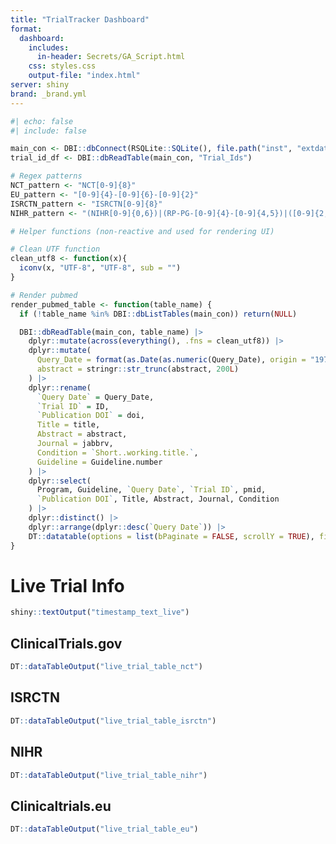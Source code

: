 ```yaml
---
title: "TrialTracker Dashboard"
format: 
  dashboard:
    includes:
      in-header: Secrets/GA_Script.html
    css: styles.css
    output-file: "index.html"
server: shiny
brand: _brand.yml
---
```


```r
#| echo: false
#| include: false

main_con <- DBI::dbConnect(RSQLite::SQLite(), file.path("inst", "extdata", "RSQLite_data", "TrialTracker-db.sqlite"))
trial_id_df <- DBI::dbReadTable(main_con, "Trial_Ids")

# Regex patterns
NCT_pattern <- "NCT[0-9]{8}"
EU_pattern <- "[0-9]{4}-[0-9]{6}-[0-9]{2}"
ISRCTN_pattern <- "ISRCTN[0-9]{8}"
NIHR_pattern <- "(NIHR[0-9]{0,6})|(RP-PG-[0-9]{4}-[0-9]{4,5})|([0-9]{2,3}[/-][0-9]{2,4}[/-][0-9]{2,4})|(^ICA-.*-[0-9]{3})"

# Helper functions (non-reactive and used for rendering UI)

# Clean UTF function
clean_utf8 <- function(x){
  iconv(x, "UTF-8", "UTF-8", sub = "")
}

# Render pubmed
render_pubmed_table <- function(table_name) {
  if (!table_name %in% DBI::dbListTables(main_con)) return(NULL)

  DBI::dbReadTable(main_con, table_name) |>
    dplyr::mutate(across(everything(), .fns = clean_utf8)) |>
    dplyr::mutate(
      Query_Date = format(as.Date(as.numeric(Query_Date), origin = "1970-01-01"), "%Y/%m/%d"),
      abstract = stringr::str_trunc(abstract, 200L)
    ) |>
    dplyr::rename(
      `Query Date` = Query_Date,
      `Trial ID` = ID,
      `Publication DOI` = doi,
      Title = title,
      Abstract = abstract,
      Journal = jabbrv,
      Condition = `Short..working.title.`,
      Guideline = Guideline.number
    ) |>
    dplyr::select(
      Program, Guideline, `Query Date`, `Trial ID`, pmid,
      `Publication DOI`, Title, Abstract, Journal, Condition
    ) |>
    dplyr::distinct() |>
    dplyr::arrange(dplyr::desc(`Query Date`)) |>
    DT::datatable(options = list(bPaginate = FALSE, scrollY = TRUE), filter = "top")
}


```


# Live Trial Info

```r
shiny::textOutput("timestamp_text_live")
```

<div style="height: 80vh;">
::: {.panel-tabset}

## ClinicalTrials.gov

```r
DT::dataTableOutput("live_trial_table_nct")
```

## ISRCTN

```r
DT::dataTableOutput("live_trial_table_isrctn")
```

## NIHR

```r
DT::dataTableOutput("live_trial_table_nihr")
```

## Clinicaltrials.eu

```r
DT::dataTableOutput("live_trial_table_eu")
```

:::
</div>

# Recent Status Changes

**Changes are from 31 days ago**

```r
shiny::textOutput("timestamp_text_recents")
```


<div style="height: 80vh;">
::: {.panel-tabset}

### ClinicalTrials.gov

```r
DT::dataTableOutput("nct_monthly_change")
```

### ISRCTN

```r
DT::dataTableOutput("isrctn_monthly_change")
```

### NIHR

```r
DT::dataTableOutput("nihr_monthly_change")
```

### Clinicaltrials.eu

```r
DT::dataTableOutput("clinicaltrialseu_monthly_change")
```

:::
</div>

# No Changes in Last 6m

```r
shiny::textOutput("timestamp_text_no_changes")
```

<div style="height: 80vh;">
::: {.panel-tabset}

### ClinicalTrials.gov

```r
DT::dataTableOutput("no_change_nct")
```

### ISRCTN

```r
DT::dataTableOutput("no_change_isrctn")
```

### NIHR

```r
DT::dataTableOutput("no_change_nihr")
```

### Clinicaltrials.eu

```r
DT::dataTableOutput("no_change_cteu")
```
:::
</div>

# Pubmed Publications

<div style="height: 80vh;">
::: {.panel-tabset}

### ClinicalTrials.gov

```r
render_pubmed_table("NCT_PM")
```

### ISRCTN

```r
render_pubmed_table("ISRCTN_PM")
```

### NIHR

```r
render_pubmed_table("NIHR_PM")
```

### Clinicaltrials.eu

```r
render_pubmed_table("EU_PM")
```

:::
</div>

# Add/Remove Trials and Trial Comments

::: {.panel-tabset}

### Add Trial

There are two ways to add trials:

1.  Add one at a time, choosing the relevant registry button, completing the guideline number, trial ID, and URL boxes, then pressing 'add trial'.
2.  Add more than one trial at once by uploading a spreadsheet containing relevant details using the 'choose file' box on the next tab.

**Note that Trial ID reference number must be in the correct format. Eg:**

-   Clinicaltrials.gov - "NCT03883230"
-   ISRCTN - "ISRCTN11735271"
-   NIHR - "14-158-02" or "14/158/02" or "RP-PG-0109-10056"
-   Clinicaltrials.eu - "2007-003673-21" (omit the last two letters designating country)

```r

## Columns aren't working (tabset?) but it is more spaced out which is better

shiny::fluidPage(

shiny::fluidRow(
  shiny::column(12, shiny::h3("Add Single Trial")),

  # Left Column
  shiny::column(6,
    shiny::radioButtons(
      "registry_add",
      label = "Select Registry",
      choices = c(
        "Clinicaltrials.gov" = "NCT_Ids",
        "ISRCTN" = "ISRCTN_Ids",
        "NIHR" = "NIHR_Ids",
        "Clinicaltrials.eu" = "EU_Ids"
      )
    ),
    shiny::selectInput(
      "guideline_program_add",
      label = "Enter program description",
      choices = c("COVID", "IP", "Other"),
      selected = "COVID"
    )
  ),

  # Right Column
  shiny::column(6,
    shiny::textInput(
      "guideline_reference_add",
      label = "Enter guideline number(s)",
      placeholder = "e.g. CG179"
    ),
    shiny::textInput("ID_add", label = "Enter Trial ID reference number", placeholder = "e.g. NCT03597750"),
    shiny::textInput("URL_add", label = "Paste URL to trial page in registry", placeholder = "e.g. https://clinicaltrials.gov/ct2/show/NCT03597750")
  ),

  # Full-width Add Button
  shiny::column(12, shiny::actionButton("button_add", "Add trial"))
),
shiny::uiOutput("single_result")
)
```

### Add Multiple Trials

```r

shiny::fluidRow(
  shiny::column(12, shiny::h3("Add Multiple Trials via CSV File")),

  shiny::column(6,
    shiny::downloadButton("downloadtemplate", label = "Download template")
  ),

  shiny::column(6,
    shiny::fileInput(
      "uploadtemplate",
      label = "Upload completed template",
      multiple = FALSE,
      accept = ".csv"
    )
  ),

  shiny::column(12,
    shiny::actionButton("button_add_multi", label = "Add trial spreadsheet")
  ),

  shiny::column(12,
    shiny::uiOutput("multi_result"),
    shiny::textOutput("multi_error"),
    shiny::textOutput("multi_fail"),
    shiny::textOutput("multi_success")
  )
)


```

### Remove or Archive Trial

Select relevant registry and trial ID reference number below, along with any comments if archiving.

'Archiving' moves the trial information from the live lists to the relevant archived trials list, where it will no longer be updated. 'Deleting' will remove the trial from the live lists and information will not be stored

```r

shiny::fluidRow(
  shiny::column(12, shiny::h3("Remove or Archive Trial")),

  # Registry selection
  shiny::column(6,
    shiny::radioButtons(
      "registry_remove",
      label = "Registry",
      choices = c(
        "Clinicaltrials.gov" = "NCT_Ids",
        "ISRCTN" = "ISRCTN_Ids",
        "NIHR" = "NIHR_Ids",
        "Clinicaltrials.eu" = "EU_Ids"
      )
    )
  ),

  # Trial ID selection
  shiny::column(6,
    shiny::selectInput("ID_remove", label = "Select Trial ID reference number", choices = "")
    # shiny::textOutput("choices_list")  # Optional debug output
  ),

  # Action buttons
  shiny::column(6,
    shiny::actionButton("button_delete", "Delete trial")
  ),

  shiny::column(6,
    shiny::textInput("comments_archive", "Archive Comments"),
    shiny::actionButton("button_archive", "Archive trial")
  ),

  # Download button
  shiny::column(12,
    shiny::downloadButton("button_download_dbs", label = "Download SQLite data")
  ),

  # Output messages
  shiny::column(12,
    shiny::textOutput("success_delete"),
    shiny::textOutput("success_archive")
  )
)

```

### Trial Comments

Select trial and amend comments in the box below

```r

shiny::fluidRow(
  shiny::column(12, shiny::h3("Add or Amend Trial Comments")),

  # Registry selection
  shiny::column(6,
    shiny::radioButtons(
      "registry_comment",
      label = "Registry",
      choices = c(
        "Clinicaltrials.gov" = "NCT_Ids",
        "ISRCTN" = "ISRCTN_Ids",
        "NIHR" = "NIHR_Ids",
        "Clinicaltrials.eu" = "EU_Ids"
      )
    )
  ),

  # Trial ID selection
  shiny::column(6,
    shiny::selectInput("ID_comment", label = "Select Trial ID reference number", choices = "")
  ),

  # Comments input
  shiny::column(12,
    shiny::textAreaInput(
      "trial_comments",
      label = "Comments",
      placeholder = "Trial Comments",
      resize = "both"
    )
  ),

  # Action button
  shiny::column(12,
    shiny::actionButton("button_comment", "Amend Comments")
  ),

  # Output message
  shiny::column(12,
    shiny::textOutput("success_comment")
  )
)

```

:::

# Archived Trials

<div style="height: 80vh;">

::: {.panel-tabset}

### ClinicalTrials.gov Archive

```r

DBI::dbReadTable(main_con, "NCT_rxv") |>
  dplyr::mutate(across(.cols = everything(), .fns = clean_utf8),
    `Archive Date` = lubridate::as_date(as.numeric(Query_Date))
  ) |>
  dplyr::select(
    -SeeAlsoLinkURL,
    -Query_Date
  ) |>
  dplyr::select(`Archive Date`,
    everything(),
    `Archiving Comments` = Archiving_Comments
  ) |>
  dplyr::rename(
    "Guideline" = Guideline.number,
    `NCT ID` = NCTId,
    `Org Study ID` = OrgStudyId,
    Title = BriefTitle,
    Status = OverallStatus,
    `Primary Completion Date` = PrimaryCompletionDate,
    `Completion Date` = CompletionDate,
    `Results Submit Date` = ResultsFirstSubmitDate,
    `Results Post Date` = ResultsFirstPostDate,
    `Last Update` = LastUpdatePostDate
  ) |>
  dplyr::distinct() |>
  DT::datatable(options = list(bPaginate = FALSE, scrollY = TRUE), filter = "top")
```

### ISRCTN Archive

```r

DBI::dbReadTable(main_con, "ISRCTN_rxv") |>
  dplyr::mutate(across(.cols = everything(), .fns = clean_utf8),
    `Archive Date` = lubridate::as_date(as.numeric(Query_Date))
  ) |>
  dplyr::select(-Query_Date) |>
  dplyr::select(
    `Archive Date`,
    everything()
  ) |>
  dplyr::rename(
    "Program or Guideline" = Guideline.number,
    `ISRCTN ID` = ISRCTN_No,
    Title = Public_Title,
    `Scientific Title` = Scientific_Title,
    `Recruitment Status` = Recruitment_Status,
    `Results completed date` = Results_date_completed,
    `Results URL` = Results_url_link,
    `Results summary` = Results_summary,
    `Results posted date` = Results_date_posted,
    `Results published date` = Results_date_first_publication,
    `Archiving Comments` = Archiving_Comments
  ) |>
  dplyr::distinct() |>
  DT::datatable(options = list(bPaginate = FALSE, scrollY = TRUE), filter = "top")
```

### NIHR Archive

```r

DBI::dbReadTable(main_con, "NIHR_rxv") |>
  dplyr::mutate(across(.cols = everything(), .fns = clean_utf8),
    `Archive Date` = lubridate::as_date(as.numeric(Query_Date))
  ) |>
  dplyr::select(-Query_Date) |>
  dplyr::select(
    `Archive Date`,
    everything()
  ) |>
  dplyr::rename(
    "Program or Guideline" = Guideline.number,
    `NIHR ID` = project_id,
    `Project Title` = project_title,
    Status = project_status,
    `End Date` = end_date,
    `Archiving Comments` = Archiving_Comments
  ) |>
  dplyr::distinct() |>
  DT::datatable(options = list(bPaginate = FALSE, scrollY = TRUE), filter = "top")
```

### EU Archive

```r

DBI::dbReadTable(main_con, "EU_rxv") |>
  dplyr::select(-a31_title_of_the_trial_for_lay_people_in_easily_understood_ie_nontechnical_language, -EU_Ids) |>
  dplyr::mutate(across(.cols = everything(), .fns = clean_utf8),
    `Archive Date` = lubridate::as_date(as.numeric(Query_Date))
  ) |>
  dplyr::select(-Query_Date) |>
  dplyr::rename(
    "Program or Guideline" = Guideline.number,
    `Clinicaltrials.eu ID` = `X_id`,
    `End of Trial Status` = p_end_of_trial_status,
    Title = a3_full_title_of_the_trial,
    `Abbreviated Title` = a32_name_or_abbreviated_title_of_the_trial_where_available,
    `Sponsor ID` = a41_sponsors_protocol_code_number,
    `Archiving Comments` = Archiving_Comments
  ) |>
  dplyr::distinct() |>
  DT::datatable(options = list(bPaginate = FALSE, scrollY = TRUE), filter = "top")
```

:::

</div>

```r

# Inititalise reactive vals for live trial info tables
nct_data <- shiny::reactiveVal(DBI::dbReadTable(main_con, "NCT"))
isrctn_data <- shiny::reactiveVal(DBI::dbReadTable(main_con, "ISRCTN"))
eu_data <- shiny::reactiveVal(DBI::dbReadTable(main_con, "EU"))
nihr_data <- shiny::reactiveVal(DBI::dbReadTable(main_con, "NIHR"))

# Initialise timestamp 
last_refreshed <- shiny::reactiveVal(file.info("inst/extdata/RSQLite_data/TrialTracker-db.sqlite")$mtime)

# Create output for 'last_updated' timestamp
output$timestamp_text_live <- shiny::renderText({
  paste(
    "🔄 Last refreshed at:",
    format(lubridate::with_tz(last_refreshed(), "UTC"), "%Y-%m-%d %H:%M:%S UTC")
  )
})
output$timestamp_text_recents <- shiny::renderText({
  paste(
    "🔄 Last refreshed at:",
    format(lubridate::with_tz(last_refreshed(), "UTC"), "%Y-%m-%d %H:%M:%S UTC")
  )
})
output$timestamp_text_no_changes <- shiny::renderText({
  paste(
    "🔄 Last refreshed at:",
    format(lubridate::with_tz(last_refreshed(), "UTC"), "%Y-%m-%d %H:%M:%S UTC")
  )
})


# Central refresh function
refresh_all_data <- function() {
  
  #Call Update Script
  trialtracker::download_trial_info_wrapper_no_pm_or_email()

  #Update reactives with new sqlite tables
  nct_data(DBI::dbReadTable(main_con, "NCT"))
  isrctn_data(DBI::dbReadTable(main_con, "ISRCTN"))
  eu_data(DBI::dbReadTable(main_con, "EU"))
  nihr_data(DBI::dbReadTable(main_con, "NIHR"))

  last_refreshed(file.info("inst/extdata/RSQLite_data/TrialTracker-db.sqlite")$mtime)
}



```

```r

# Shared helper for rendering livetrialinfos
render_live_trial_table <- function(data, id_col, ids, rename_list, reorder_cols = NULL, extra_mutate = NULL, extra_filter = NULL) {
  data_filtered <- if (is.function(extra_filter)) extra_filter(data) else data

  date_added_df <- data_filtered |>
    dplyr::summarise(`Date Added` = lubridate::as_date(min(Query_Date - 1L)), .by = {{ id_col }})

  processed <- data_filtered |>
    dplyr::filter({{ id_col }} %in% ids) |>
    dplyr::left_join(date_added_df, by = rlang::as_string(rlang::ensym(id_col))) |>
    dplyr::slice_max(Query_Date, n = 1L, with_ties = TRUE) |>
    dplyr::select(-Query_Date) |>
    dplyr::mutate(across(.cols = everything(), .fns = clean_utf8))

  if (is.function(extra_mutate)) processed <- extra_mutate(processed)

  processed <- processed |>
    dplyr::rename(!!!rename_list)

  if (!is.null(reorder_cols)) {
    processed <- processed |>
      dplyr::select(dplyr::all_of(reorder_cols))
  }

  processed |>
    dplyr::arrange(desc(`Date Added`)) |>
    dplyr::distinct()
}

# Live trial status tables
output$live_trial_table_nct <- DT::renderDT({
  
  req(main_con, trial_id_df, nct_data())

  render_live_trial_table(
    data = nct_data(),
    id_col = NCTId,
    ids = trial_id_df$NCT_Ids,
    rename_list = c(
      Guideline = "Guideline.number",
      `NCT ID` = "NCTId",
      `Org Study ID` = "OrgStudyId",
      Title = "BriefTitle",
      Status = "OverallStatus",
      `Primary Completion Date` = "PrimaryCompletionDate",
      `Completion Date` = "CompletionDate",
      `Results Submit Date` = "ResultsFirstSubmitDate",
      `Results Post Date` = "ResultsFirstPostDate",
      `Last Update` = "LastUpdatePostDate"
    ),
    reorder_cols = c("Program", "Guideline", "Date Added", "NCT ID", "Org Study ID", "Title", "Status",
                     "Primary Completion Date", "Completion Date", "Results Submit Date", "Results Post Date", "Last Update"),
    extra_mutate = ~ dplyr::mutate(., across(PrimaryCompletionDate:LastUpdatePostDate,
                                ~ lubridate::as_date(lubridate::parse_date_time(., c("ymd", "bdy"), truncated = 1))))
  )
}, options = list(bPaginate = FALSE, scrollY = TRUE), filter = "top")
output$live_trial_table_isrctn <- DT::renderDT({
  
  req(main_con, trial_id_df, isrctn_data())

  render_live_trial_table(
    data = isrctn_data(),
    id_col = ISRCTN_No,
    ids = trial_id_df$ISRCTN_Ids,
    rename_list = c(
      Guideline = "Guideline.number",
      `ISRCTN ID` = "ISRCTN_No",
      Title = "Public_Title",
      `Scientific Title` = "Scientific_Title",
      `Recruitment Status` = "Recruitment_Status",
      `Results URL` = "Results_url_link",
      `Results summary` = "Results_summary"
    ),
    reorder_cols = c("Program", "Guideline", "Date Added", "URL", "ISRCTN ID", "Title", "Acronym",
                     "Scientific Title", "Recruitment Status", "Results URL", "Results summary",
                     "Results_date_completed", "Results_date_posted", "Results_date_first_publication", "Comments"),
    extra_mutate = ~ dplyr::mutate(.,
      `Results_date_completed` = lubridate::dmy(Results_date_completed),
      `Results_date_posted` = lubridate::dmy(Results_date_posted),
      `Results_date_first_publication` = lubridate::dmy(Results_date_first_publication)
    )
  )
}, options = list(bPaginate = FALSE, scrollY = TRUE), filter = "top")
output$live_trial_table_nihr <- DT::renderDT({
  
  req(main_con, trial_id_df, nihr_data())

  render_live_trial_table(
    data = nihr_data(),
    id_col = project_id,
    ids = trial_id_df$NIHR_Ids,
    rename_list = c(
      Guideline = "Guideline.number",
      `NIHR ID` = "project_id",
      `Project Title` = "project_title",
      Status = "project_status",
      `End Date` = "end_date"
    ),
    reorder_cols = c("Program", "Guideline", "Date Added", "NIHR ID", "Project Title", "Status", "End Date", "Comments"),
    extra_filter = ~ dplyr::mutate(., project_id_filter = stringr::str_replace_all(project_id, "[^\\d]", "")) |>
                   dplyr::filter(project_id_filter %in% stringr::str_replace_all(trial_id_df$NIHR_Ids, "[^\\d]", "")) |>
                   dplyr::select(-project_id_filter)
  )
}, options = list(bPaginate = FALSE, scrollY = TRUE), filter = "top")
output$live_trial_table_eu <- DT::renderDT({
  
  req(main_con, trial_id_df, eu_data())

  render_live_trial_table(
    data = eu_data(),
    id_col = EU_Ids,
    ids = trial_id_df$EU_Ids,
    rename_list = c(
      Guideline = "Guideline.number",
      `Clinicaltrials.eu ID` = "X_id",
      `End of Trial Status` = "p_end_of_trial_status",
      Title = "a3_full_title_of_the_trial",
      `Abbreviated Title` = "a32_name_or_abbreviated_title_of_the_trial_where_available",
      `Sponsor ID` = "a41_sponsors_protocol_code_number"
    ),
    reorder_cols = c("Program", "Guideline", "Date Added", "Clinicaltrials.eu ID", "Title",
                     "Abbreviated Title", "End of Trial Status", "Sponsor ID", "Comments"),
    extra_filter = ~ dplyr::mutate(., short_id = stringr::str_sub(X_id, 1L, 14L)) |>
                   dplyr::filter(short_id %in% trial_id_df$EU_Ids) |>
                   dplyr::select(-short_id, -a31_title_of_the_trial_for_lay_people_in_easily_understood_ie_nontechnical_language, -EU_Ids)
  )
}, options = list(bPaginate = FALSE, scrollY = TRUE), filter = "top")

```

```r

# Variable for cutoff date (31 days)
cutoff_date <- Sys.Date() - 31L

# Helper function to generate old and new dfs for changes
get_new_old_df <- function(data, id_col, ids) {
  new_df <- data |>
    dplyr::filter({{ id_col }} %in% ids) |>
    dplyr::slice_max(Query_Date, n = 1L, with_ties = TRUE)

  old_df <- data |>
    dplyr::filter(Query_Date <= cutoff_date, {{ id_col }} %in% ids) |>
    dplyr::slice_max(Query_Date, n = 1L, with_ties = TRUE)

  list(new = new_df, old = old_df)
}

# Recent Status Changes Tables
output$nct_monthly_change <- DT::renderDT({
  
  req(main_con, trial_id_df, nct_data())

  dfs <- get_new_old_df(nct_data(), NCTId, trial_id_df$NCT_Ids)

  compareDF::compare_df(
    dfs$new,
    dfs$old,
    group_col = c("Guideline.number", "NCTId"),
    exclude = c("Query_Date", "Comments", "Condition", "BriefTitle", "Acronym", "PrimaryCompletionDate", "ResultsFirstSubmitDate", "SeeAlsoLinkURL"),
    stop_on_error = FALSE
  )$comparison_df |>
    dplyr::left_join(dfs$new |> dplyr::select(BriefTitle, Program, Guideline.number, URL, NCTId, Condition, ResultsFirstSubmitDate, Acronym, Comments),
                     by = c("Program", "Guideline.number", "URL", "NCTId")) |>
    dplyr::mutate(
      URL2 = paste0("https://clinicaltrials.gov/ct2/show/", NCTId),
      Title = stringr::str_trunc(BriefTitle, 80L),
      Condition = stringr::str_trunc(Condition, 30L)
    ) |>
    dplyr::mutate(across(everything(), .fns = clean_utf8)) |>
    dplyr::mutate(across(c(CompletionDate:LastUpdatePostDate),
                         ~ lubridate::as_date(lubridate::parse_date_time(.x, c("ymd", "bdy"), truncated = 1L)))) |>
    dplyr::select(Change = chng_type, Program, Guideline = Guideline.number, URL = URL2, Acronym, Title, Condition,
                  Status = OverallStatus, `Completion Date` = CompletionDate,
                  `Results Submit Date` = ResultsFirstSubmitDate,
                  `Last Update Date` = LastUpdatePostDate, Comments) |>
    dplyr::distinct()
}, options = list(bPaginate = FALSE, scrollY = TRUE), filter = "top")
output$isrctn_monthly_change <- DT::renderDT({
  
  req(main_con, trial_id_df, isrctn_data())

  dfs <- get_new_old_df(isrctn_data(), ISRCTN_No, trial_id_df$ISRCTN_Ids)

  compareDF::compare_df(
    dfs$new,
    dfs$old,
    group_col = c("Guideline.number", "ISRCTN_No"),
    exclude = c("Query_Date", "Comments"),
    stop_on_error = FALSE
  )$comparison_df |>
    dplyr::left_join(dfs$new) |>
    dplyr::mutate(
      Title = stringr::str_trunc(Scientific_Title, 75L),
      across(everything(), .fns = clean_utf8),
      Results_date_completed = lubridate::dmy(Results_date_completed),
      Results_date_posted = lubridate::dmy(Results_date_posted),
      Results_date_first_publication = lubridate::dmy(Results_date_first_publication)
    ) |>
    dplyr::select(Change = chng_type, Program, Guideline = Guideline.number, URL, Acronym, Title,
                  Status = Recruitment_Status, `Results URL` = Results_url_link, `Results Summary` = Results_summary,
                  `Results Completed` = Results_date_completed, `Results Posted` = Results_date_posted,
                  `Results Published` = Results_date_first_publication) |>
    dplyr::distinct()
}, options = list(bPaginate = FALSE, scrollY = TRUE), filter = "top")
output$nihr_monthly_change <- DT::renderDT({
  
  req(main_con, trial_id_df, nihr_data())

  trial_ids <- stringr::str_replace_all(trial_id_df$NIHR_Ids, "[^\\d]", "")

  dfs <- get_new_old_df(
    nihr_data() |> dplyr::mutate(project_id_filter = stringr::str_replace_all(project_id, "[^\\d]", "")),
    project_id_filter,
    trial_ids
  )

  dfs <- lapply(dfs, function(df) df |> dplyr::select(-project_id_filter))

  compareDF::compare_df(
    dfs$new,
    dfs$old,
    group_col = c("Guideline.number", "project_id"),
    exclude = c("Query_Date", "Comments"),
    stop_on_error = FALSE
  )$comparison_df |>
    dplyr::left_join(dfs$new) |>
    dplyr::mutate(
      Title = stringr::str_trunc(project_title, 90L),
      across(everything(), .fns = clean_utf8)
    ) |>
    dplyr::select(
      Change = chng_type,
      Program,
      Guideline = Guideline.number,
      URL,
      `NIHR ID` = project_id,
      Title,
      Status = project_status,
      `End Date` = end_date
    ) |>
    dplyr::distinct()
}, options = list(bPaginate = FALSE, scrollY = TRUE), filter = "top")
output$clinicaltrialseu_monthly_change <- DT::renderDT({
  
  req(main_con, trial_id_df, eu_data())

  dfs <- get_new_old_df(eu_data(), EU_Ids, trial_id_df$EU_Ids)

  compareDF::compare_df(
    dfs$new,
    dfs$old,
    group_col = c("Guideline.number", "EU_Ids"),
    exclude = c("Query_Date", "Comments"),
    stop_on_error = FALSE
  )$comparison_df |>
    dplyr::left_join(dfs$new) |>
    dplyr::mutate(
      Title = stringr::str_trunc(a3_full_title_of_the_trial, 90L),
      across(everything(), .fns = clean_utf8)
    ) |>
    dplyr::select(
      Change = chng_type,
      Program,
      Guideline = Guideline.number,
      URL,
      `EU ID` = EU_Ids,
      Status = p_end_of_trial_status,
      Acronym = a32_name_or_abbreviated_title_of_the_trial_where_available,
      Title
    ) |>
    dplyr::distinct()
}, options = list(bPaginate = FALSE, scrollY = TRUE), filter = "top")

```

```r

# Shared helper for no-change tables
generate_nochange_table <- function(data, id_col, rename_list, drop_cols = NULL, reorder_cols = NULL, date_cols = NULL, extra_mutate = NULL) {
  req(data)

  max_date <- max(data$Query_Date, na.rm = TRUE)
  old_date <- max_date - months(6L)

  current <- dplyr::filter(data, Query_Date == max_date)
  old <- dplyr::filter(data, Query_Date == old_date)

  date_added <- data |>
    dplyr::summarise(`Date Added` = lubridate::as_date(min(Query_Date - 1L)), .by = {{ id_col }})

  joined <- dplyr::inner_join(current, old, by = names(current)[2:(ncol(current) - 1)], keep = FALSE) |>
    dplyr::select(-contains(".x"), -contains(".y")) |>
    dplyr::left_join(date_added, by = rlang::as_string(rlang::ensym(id_col))) |>
    dplyr::mutate(across(.cols = everything(), .fns = clean_utf8))

  if (!is.null(date_cols)) {
    joined <- joined |>
      dplyr::mutate(across(all_of(date_cols), ~ lubridate::as_date(lubridate::parse_date_time(.x, c("ymd", "bdy", "dmy"), truncated = 1))))
  }

  if (is.function(extra_mutate)) {
    joined <- extra_mutate(joined)
  }

  if (!is.null(drop_cols)) {
    joined <- dplyr::select(joined, -dplyr::any_of(drop_cols))
  }

  joined <- joined |>
    dplyr::rename(!!!rename_list)

  if (!is.null(reorder_cols)) {
    joined <- dplyr::select(joined, dplyr::all_of(reorder_cols))
  }

  joined |>
    dplyr::distinct()
}

# Tables
output$no_change_nct <- DT::renderDT({
  generate_nochange_table(
    data = nct_data(),
    id_col = NCTId,
    rename_list = c(
      "Guideline" = "Guideline.number",
      `NCT ID` = "NCTId",
      `Org Study ID` = "OrgStudyId",
      Title = "BriefTitle",
      Status = "OverallStatus",
      `Primary Completion Date` = "PrimaryCompletionDate",
      `Completion Date` = "CompletionDate",
      `Results Submit Date` = "ResultsFirstSubmitDate",
      `Results Post Date` = "ResultsFirstPostDate",
      `Last Update` = "LastUpdatePostDate"
    ),
    drop_cols = "SeeAlsoLinkURL",
    reorder_cols = c("Program", "Guideline", "Date Added", "NCT ID", "Org Study ID", "Title", "Status",
                     "Primary Completion Date", "Completion Date", "Results Submit Date", "Results Post Date", "Last Update"),
    date_cols = c("PrimaryCompletionDate", "CompletionDate", "ResultsFirstSubmitDate", "ResultsFirstPostDate", "LastUpdatePostDate")
  )
}, options = list(bPaginate = FALSE, scrollY = TRUE), filter = "top")
output$no_change_isrctn <- DT::renderDT({
  generate_nochange_table(
    data = isrctn_data(),
    id_col = ISRCTN_No,
    rename_list = c(
      "Guideline" = "Guideline.number",
      `ISRCTN ID` = "ISRCTN_No",
      Title = "Public_Title",
      `Scientific Title` = "Scientific_Title",
      `Recruitment Status` = "Recruitment_Status",
      `Results completed date` = "Results_date_completed",
      `Results URL` = "Results_url_link",
      `Results summary` = "Results_summary",
      `Results posted date` = "Results_date_posted",
      `Results published date` = "Results_date_first_publication"
    ),
    reorder_cols = c("Program", "Guideline", "Date Added", "ISRCTN ID", "Title", "Scientific Title",
                     "Recruitment Status", "Results URL", "Results summary",
                     "Results completed date", "Results posted date", "Results published date"),
    extra_mutate = ~ dplyr::mutate(.,
      Results_date_completed = lubridate::dmy(Results_date_completed),
      Results_date_posted = lubridate::dmy(Results_date_posted),
      Results_date_first_publication = lubridate::dmy(Results_date_first_publication)
    )
  )
}, options = list(bPaginate = FALSE, scrollY = TRUE), filter = "top")
output$no_change_nihr <- DT::renderDT({
  generate_nochange_table(
    data = nihr_data(),
    id_col = project_id,
    rename_list = c(
      "Guideline" = "Guideline.number",
      `NIHR ID` = "project_id",
      `Project Title` = "project_title",
      Status = "project_status",
      `End Date` = "end_date"
    ),
    reorder_cols = c("Program", "Guideline", "Date Added", "NIHR ID", "Project Title", "Status", "End Date")
  )
}, options = list(bPaginate = FALSE, scrollY = TRUE), filter = "top")
output$no_change_cteu <- DT::renderDT({
  generate_nochange_table(
    data = eu_data() |> dplyr::select(-a31_title_of_the_trial_for_lay_people_in_easily_understood_ie_nontechnical_language, -EU_Ids),
    id_col = X_id,
    rename_list = c(
      "Guideline" = "Guideline.number",
      `Clinicaltrials.eu ID` = "X_id",
      `End of Trial Status` = "p_end_of_trial_status",
      Title = "a3_full_title_of_the_trial",
      `Abbreviated Title` = "a32_name_or_abbreviated_title_of_the_trial_where_available",
      `Sponsor ID` = "a41_sponsors_protocol_code_number"
    ),
    reorder_cols = c("Program", "Guideline", "Date Added", "Clinicaltrials.eu ID", "Title",
                     "Abbreviated Title", "End of Trial Status", "Sponsor ID")
  )
}, options = list(bPaginate = FALSE, scrollY = TRUE), filter = "top")

```

```r

#### Functionality to add / remove / archive /comment

### ADD SINGLE TRIAL
  
# SQL template for adding single trial
sql_add <-
  "INSERT INTO Trial_Ids ([Program], [Guideline.number], [URL], [?registry]) VALUES (?program_value, ?Guideline_Reference, ?URL, ?ID)"

# Reactive to create SQL statement to add single trial
exp_add <- shiny::reactive({
  DBI::sqlInterpolate(
    main_con,
    sql_add,
    registry = DBI::SQL(input$registry_add),
    program_value = input$guideline_program_add,
    Guideline_Reference = input$guideline_reference_add,
    URL = stringr::str_trim(input$URL_add),
    ID = stringr::str_trim(input$ID_add)
  )
})

# Single trial add logic
shiny::observeEvent(input$button_add, {
  valid_id_check <- stringr::str_detect(input$ID_add, paste(c(NCT_pattern, EU_pattern, ISRCTN_pattern, NIHR_pattern), collapse = "|"))

  if (valid_id_check) {
    shinybusy::show_modal_spinner(spin = "semipolar", color = "#344feb", text = "Adding Trial - please wait while the dashboard refreshes in background....")

    DBI::dbExecute(main_con, exp_add())

    refresh_all_data()

    shinybusy::remove_modal_spinner()

    output$single_result <- shiny::renderUI({
      shiny::HTML(as.character(div(
        style = "color: green;",
        "Trial Added!"
      )))
    })
  } else if (!valid_id_check) {
    output$single_result <- shiny::renderUI({
      shiny::HTML(as.character(div(
        style = "color: red;",
        "Error - Invalid trial ID reference number, please check ID against the above approved formats"
      )))
    })
  }
})

## ADD MULTIPLE TRIALS

# Function to allow downloading of template
output$downloadtemplate <- shiny::downloadHandler(
  filename = function() {
    "trialuploadtemplate.csv"
  },
  content = function(file) {
    readr::write_csv(
      readr::read_csv("trialuploadtemplate.csv",
        col_types = readr::cols(.default = readr::col_character())
      ),
      file,
      na = ""
    )
  }
)

# Reactive for multiple uploads
to_add <- shiny::reactive({
  inFile <- input$uploadtemplate
  upload <- readr::read_csv(file = inFile$datapath, col_types = readr::cols(.default = readr::col_character()))
})

# Multiple upload logic
shiny::observeEvent(input$uploadtemplate, {
  NCT_check <- stringr::str_detect(tidyr::replace_na(to_add()$NCT_Ids, ""), NCT_pattern)
  EU_check <- stringr::str_detect(tidyr::replace_na(to_add()$EU_Ids, ""), EU_pattern)
  ISRCTN_check <- stringr::str_detect(tidyr::replace_na(to_add()$ISRCTN_Ids, ""), ISRCTN_pattern)
  NIHR_check <- stringr::str_detect(tidyr::replace_na(to_add()$NIHR_Ids, ""), NIHR_pattern)
  Valid_ID <- {
    NCT_check | EU_check | ISRCTN_check | NIHR_check
  }
  
  errors <- which(!Valid_ID)

  ## Commented out as only used for debugging
  # output$errors <- shiny::renderText({
  #   paste0("errors = ", as.character(errors))
  # })
  # output$errors_length <- shiny::renderText({
  #   paste0("errors_length = ", as.character(length(errors)))
  # })

  if (length(errors) > 0L) {
    output$multi_result <- shiny::renderText({
      shiny::HTML(as.character(div(
        style = "color: red;",
        paste(
          "ERROR - Missing or incorrect Trial ID on line(s)", as.character(errors),
          ", please correct these IDs and reupload the file"
        )
      )))
    })
  } else if (length(errors) == 0L) {
    output$multi_result <- shiny::renderText({
      shiny::HTML(as.character(div(
        style = "color: green;",
        "File has passed input checks and is ready for upload"
      )))
    })
  }
})
shiny::observeEvent(input$button_add_multi, {
  NCT_check <- stringr::str_detect(tidyr::replace_na(to_add()$NCT_Ids, ""), NCT_pattern)
  EU_check <- stringr::str_detect(tidyr::replace_na(to_add()$EU_Ids, ""), EU_pattern)
  ISRCTN_check <- stringr::str_detect(tidyr::replace_na(to_add()$ISRCTN_Ids, ""), ISRCTN_pattern)
  NIHR_check <- stringr::str_detect(tidyr::replace_na(to_add()$NIHR_Ids, ""), NIHR_pattern)
  Valid_ID <- {
    NCT_check | EU_check | ISRCTN_check | NIHR_check
  }
  multi_errors <- which(!Valid_ID)

  ## Commented out as only used for debugging
  # output$multi_errors <- shiny::renderText({
  #   paste0("multi_errors = ", as.character(multi_errors))
  # })
  # output$multi_errors_length <- shiny::renderText({
  #   paste0("multi_errors_length = ", as.character(length(multi_errors)))
  # })

  if (length(multi_errors) == 0L) {
    shinybusy::show_modal_spinner(spin = "semipolar", color = "#344feb", text = "Adding Trials - please wait while the dashboard refreshes in background....")

    DBI::dbAppendTable(main_con, "Trial_Ids", to_add())

    refresh_all_data()

    shinybusy::remove_modal_spinner()

    output$multi_result <- shiny::renderText({
      shiny::HTML(as.character(div(
        style = "color: green;",
        "Multiple Trials Added! - please refresh browser to see trial details on Live Trial Info tab"
      )))
    })
  } else if (length(multi_errors) > 0L) {
    output$multi_result <- shiny::renderText({
      shiny::HTML(as.character(div(
        style = "color: red;",
        "Error - Please correct errors in trial ID numbers on upload sheet before resubmitting"
      )))
    })
  }
})

#### REMOVE OR ARCHIVE TRIALS

# SQL template for deleting trial id from Trial_Ids
sql_delete <- "DELETE FROM Trial_Ids WHERE ?ColID = ?ID_Selected"

# Reactive to pull id to insert into SQL delete request
exp_delete <- shiny::reactive({
  DBI::sqlInterpolate(
    main_con,
    sql_delete,
    ColID = DBI::SQL(dplyr::case_when(
      input$registry_remove == "NIHR_Ids" ~ "REPLACE(REPLACE(NIHR_Ids, '-', ''),'/','')",
      TRUE ~ input$registry_remove
    )),
    ID_Selected = if (input$registry_remove == "NIHR_Ids") {
      stringr::str_replace_all(input$ID_remove, "(/)|(-)", "")
    } else {
      input$ID_remove
    }
  )
})

# Render output [used in debugging when enabled in UI]
output$exp_delete <- shiny::renderText(exp_delete())

#Delete logic
shiny::observeEvent(input$button_delete, {
  shinybusy::show_modal_spinner(spin = "semipolar", color = "#344feb", text = "Deleting Trial - please wait while the dashboard refreshes in background....")

  DBI::dbExecute(main_con, exp_delete())

  refresh_all_data()

  shinybusy::remove_modal_spinner()

  output$success_delete <- shiny::renderText("Trial Deleted! Refresh browser for this to update on the live trial lists")
})

#Update remove list
shiny::observeEvent(input$registry_remove, {
  choices_list <- DBI::dbReadTable(main_con, "Trial_Ids") |>
    dplyr::select(ids = input$registry_remove) |>
    tidyr::drop_na() |>
    dplyr::arrange(stringr::str_remove_all(ids, "[A-Z]|-")) |> 
    dplyr::pull(ids)
  
  shiny::updateSelectInput(session, "ID_remove", choices = choices_list)
  
  #output$choices_list <- shiny::renderText(choices_list)
  
})

# SQL template for SQL archive select statement
sql_archive <- "SELECT * FROM ?Orig_Table WHERE ?ColID = ?ID_Selected"

# Reactive for pulling id to insert into SQL archiving request
exp_archive_pull <- shiny::reactive({
  DBI::sqlInterpolate(
    main_con,
    sql_archive,
    Orig_Table = DBI::SQL(stringr::str_sub(input$registry_remove, end = -5L)),
    ColID = DBI::SQL(dplyr::case_when(
      input$registry_remove == "NCT_Ids" ~ "NCTId",
      input$registry_remove == "NIHR_Ids" ~ "REPLACE(REPLACE(project_id,'-',''),'/','')",
      input$registry_remove == "ISRCTN_Ids" ~ "ISRCTN_No",
      input$registry_remove == "EU_Ids" ~ "EU_Ids"
    )),
    ID_Selected = if (input$registry_remove == "NIHR_Ids") {
      stringr::str_replace_all(input$ID_remove, "(/)|(-)", "")
    } else {
      input$ID_remove
    }
  )
})

# Render output [used in debugging when enabled in UI]
output$exp_archive <- shiny::renderText(exp_archive_pull())

#Archive logic
shiny::observeEvent(input$button_archive, {
  shinybusy::show_modal_spinner(spin = "semipolar", color = "#344feb", text = "Archiving Trial - please wait while the dashboard refreshes in background....")

  pulled_trial_data <- DBI::dbGetQuery(main_con, exp_archive_pull()) |>
    dplyr::slice_max(Query_Date) |>
    dplyr::mutate("Archiving_Comments" = stringr::str_remove(paste(Comments, as.character(input$comments_archive), collapse = " "), "NA"))

  # write to db (append)
  DBI::dbWriteTable(main_con, paste0(stringr::str_sub(input$registry_remove, end = -5L), "_rxv"), pulled_trial_data, append = TRUE)

  DBI::dbExecute(main_con, exp_delete())

  refresh_all_data()

  shinybusy::remove_modal_spinner()

  # return some success message
  output$success_archive <- shiny::renderText("Trial Successfully Archived. It should disappear from live lists and appear in archive on browser refresh")
})

### TRIAL COMMENTS

# Update comment choice list
shiny::observeEvent(input$registry_comment, {
  choices_list <- DBI::dbReadTable(main_con, "Trial_Ids") |>
    dplyr::select(ids = input$registry_comment) |>
    tidyr::drop_na() |>
    dplyr::arrange(stringr::str_remove_all(ids, "[A-Z]|-")) |> 
    dplyr::pull(ids)

  shiny::updateSelectInput(session, "ID_comment", choices = choices_list)
})

# SQL template for pulling comments
sql_comments_pull <- "SELECT Comments FROM ?Orig_Table WHERE [?ColID] = ?comment_id AND Query_Date IN (SELECT max(Query_Date) FROM ?Orig_Table)"

# Reactive to generate SQL code based on template
exp_comment_pull <- shiny::reactive({
  DBI::sqlInterpolate(
    main_con,
    sql_comments_pull,
    Orig_Table = DBI::SQL(stringr::str_sub(input$registry_comment, end = -5L)),
    ColID = DBI::SQL(dplyr::case_when(
      input$registry_comment == "NCT_Ids" ~ "NCTId",
      input$registry_comment == "NIHR_Ids" ~ "project_id",
      input$registry_comment == "ISRCTN_Ids" ~ "ISRCTN_No",
      input$registry_comment == "EU_Ids" ~ "EU_Ids"
    )),
    comment_id = input$ID_comment
  )
})

pulled_comments <- shiny::reactive({
  DBI::dbGetQuery(main_con, exp_comment_pull()) |> as.character()
})

# Rendering of queries (for debugging if inserted into UI)
output$comment_sql <- shiny::renderText(exp_comment_pull())
output$fetch_comment_SQL <- shiny::renderText(pulled_comments())

# Comment logic
shiny::observeEvent(input$ID_comment, {
  updateTextAreaInput(session, "trial_comments", value = pulled_comments())
})

shiny::observeEvent(input$button_comment, {
  # Add spinner
  shinybusy::show_modal_spinner(spin = "semipolar", color = "#344feb", text = "Amending Comments - please wait while the dashboard refreshes in background....")

  # Take contents of button
  comment_text <- input$trial_comments

  # Derive SQL to insert into table
  comment_insert_sql <- "UPDATE ?TabID SET Comments = ?comment_text WHERE ?ID_name == ?id_no"

  update_comment_sql <-
    DBI::sqlInterpolate(main_con,
      comment_insert_sql,
      TabID = DBI::SQL(stringr::str_sub(input$registry_comment, end = -5L)),
      comment_text = comment_text,
      ID_name = DBI::SQL(dplyr::case_when(
        input$registry_comment == "NCT_Ids" ~ "NCTId",
        input$registry_comment == "NIHR_Ids" ~ "project_id",
        input$registry_comment == "ISRCTN_Ids" ~ "ISRCTN_No",
        input$registry_comment == "EU_Ids" ~ "EU_Ids"
      )),
      id_no = input$ID_comment
    )

  # Action SQL
  DBI::dbExecute(main_con, update_comment_sql)

  # Remove spinner
  shinybusy::remove_modal_spinner()

  # return some success message
  output$success_comment <- shiny::renderText("Comments Successfully Updated - please refresh dashboard to see updated comments")
  })

# Server code for 'download SQLite databases' button
  
# Function to allow downloading of files
output$button_download_dbs <- shiny::downloadHandler(
  filename = function() {
    paste0("databases-", Sys.Date(), ".zip")
  },
  content = function(file) {
    # Create the zip file
    zip::zipr(
      file,
      files = c("Trialtracker-db.sqlite", "EU_temp_db.sqlite"),
      root = "inst\\extdata\\RSQLite_data\\",
      recurse = FALSE,
      include_directories = FALSE
    )
  }
)

```
